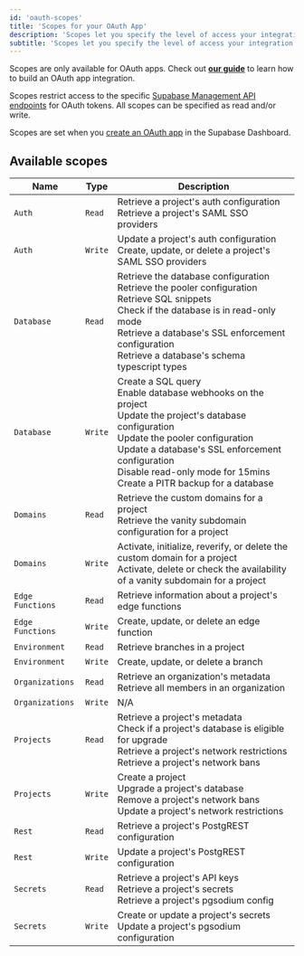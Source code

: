 ```yaml
---
id: 'oauth-scopes'
title: 'Scopes for your OAuth App'
description: 'Scopes let you specify the level of access your integration needs'
subtitle: 'Scopes let you specify the level of access your integration needs'
---
```


<Admonition type="note">

Scopes are only available for OAuth apps. Check out [**our guide**](/docs/guides/platform/oauth-apps/build-a-supabase-integration) to learn how to build an OAuth app integration.

</Admonition>

Scopes restrict access to the specific [Supabase Management API endpoints](/docs/reference/api/introduction) for OAuth tokens. All scopes can be specified as read and/or write.

Scopes are set when you [create an OAuth app](/docs/guides/platform/oauth-apps/build-a-supabase-integration#create-an-oauth-app) in the Supabase Dashboard.

## Available scopes

| Name             | Type    | Description                                                                                                                                                                                                                                                                            |
| ---------------- | ------- | -------------------------------------------------------------------------------------------------------------------------------------------------------------------------------------------------------------------------------------------------------------------------------------- |
| `Auth`           | `Read`  | Retrieve a project's auth configuration<br/>Retrieve a project's SAML SSO providers                                                                                                                                                                                                    |
| `Auth`           | `Write` | Update a project's auth configuration<br/>Create, update, or delete a project's SAML SSO providers                                                                                                                                                                                     |
| `Database`       | `Read`  | Retrieve the database configuration<br/>Retrieve the pooler configuration<br/>Retrieve SQL snippets<br/>Check if the database is in read-only mode<br/>Retrieve a database's SSL enforcement configuration<br/>Retrieve a database's schema typescript types                           |
| `Database`       | `Write` | Create a SQL query<br/>Enable database webhooks on the project<br/>Update the project's database configuration<br/>Update the pooler configuration<br/>Update a database's SSL enforcement configuration<br/>Disable read-only mode for 15mins<br/>Create a PITR backup for a database |
| `Domains`        | `Read`  | Retrieve the custom domains for a project<br/>Retrieve the vanity subdomain configuration for a project                                                                                                                                                                                |
| `Domains`        | `Write` | Activate, initialize, reverify, or delete the custom domain for a project<br/>Activate, delete or check the availability of a vanity subdomain for a project                                                                                                                           |
| `Edge Functions` | `Read`  | Retrieve information about a project's edge functions                                                                                                                                                                                                                                  |
| `Edge Functions` | `Write` | Create, update, or delete an edge function                                                                                                                                                                                                                                             |
| `Environment`    | `Read`  | Retrieve branches in a project                                                                                                                                                                                                                                                         |
| `Environment`    | `Write` | Create, update, or delete a branch                                                                                                                                                                                                                                                     |
| `Organizations`  | `Read`  | Retrieve an organization's metadata<br/>Retrieve all members in an organization                                                                                                                                                                                                        |
| `Organizations`  | `Write` | N/A                                                                                                                                                                                                                                                                                    |
| `Projects`       | `Read`  | Retrieve a project's metadata<br/>Check if a project's database is eligible for upgrade<br/>Retrieve a project's network restrictions<br/>Retrieve a project's network bans                                                                                                            |
| `Projects`       | `Write` | Create a project<br/>Upgrade a project's database<br/>Remove a project's network bans<br/>Update a project's network restrictions                                                                                                                                                      |
| `Rest`           | `Read`  | Retrieve a project's PostgREST configuration                                                                                                                                                                                                                                           |
| `Rest`           | `Write` | Update a project's PostgREST configuration                                                                                                                                                                                                                                             |
| `Secrets`        | `Read`  | Retrieve a project's API keys<br/>Retrieve a project's secrets<br/>Retrieve a project's pgsodium config                                                                                                                                                                                |
| `Secrets`        | `Write` | Create or update a project's secrets<br/>Update a project's pgsodium configuration                                                                                                                                                                                                     |
